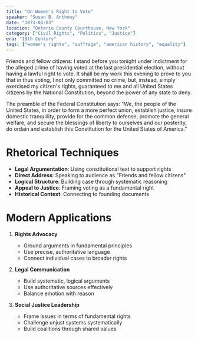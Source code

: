 ```yaml
---
title: "On Women's Right to Vote"
speaker: "Susan B. Anthony"
date: "1873-04-03"
location: "Ontario County Courthouse, New York"
category: ["Civil Rights", "Politics", "Justice"]
era: "19th Century"
tags: ["women's rights", "suffrage", "american history", "equality"]
---
```


Friends and fellow citizens: I stand before you tonight under indictment for the alleged crime of having voted at the last presidential election, without having a lawful right to vote. It shall be my work this evening to prove to you that in thus voting, I not only committed no crime, but, instead, simply exercised my citizen's rights, guaranteed to me and all United States citizens by the National Constitution, beyond the power of any state to deny.

The preamble of the Federal Constitution says: "We, the people of the United States, in order to form a more perfect union, establish justice, insure domestic tranquility, provide for the common defense, promote the general welfare, and secure the blessings of liberty to ourselves and our posterity, do ordain and establish this Constitution for the United States of America."

# Rhetorical Techniques

- **Legal Argumentation**: Using constitutional text to support rights
- **Direct Address**: Speaking to audience as "Friends and fellow citizens"
- **Logical Structure**: Building case through systematic reasoning
- **Appeal to Justice**: Framing voting as a fundamental right
- **Historical Context**: Connecting to founding documents

# Modern Applications

1. **Rights Advocacy**
   - Ground arguments in fundamental principles
   - Use precise, authoritative language
   - Connect individual cases to broader rights

2. **Legal Communication**
   - Build systematic, logical arguments
   - Use authoritative sources effectively
   - Balance emotion with reason

3. **Social Justice Leadership**
   - Frame issues in terms of fundamental rights
   - Challenge unjust systems systematically
   - Build coalitions through shared values 